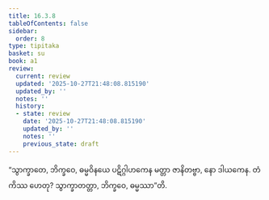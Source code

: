```yaml
---
title: 16.3.8
tableOfContents: false
sidebar:
  order: 8
type: tipitaka
basket: su
book: a1
review:
  current: review
  updated: '2025-10-27T21:48:08.815190'
  updated_by: ''
  notes: ''
  history:
  - state: review
    date: '2025-10-27T21:48:08.815190'
    updated_by: ''
    notes: ''
    previous_state: draft
---
```



<ReviewStatus review={frontmatter.review} showDetails={true} />

<HypothesisAnnotation frontmatter={frontmatter} />

<DynamicBreadcrumb />

<Division number="315" book="a1" e="ch" v="15" p="36">

<Paragraph number="404" book="a1">
“သွာက္ခာတေ, ဘိက္ခဝေ, ဓမ္မဝိနယေ ပဋိဂ္ဂါဟကေန မတ္တာ ဇာနိတဗ္ဗာ, နော ဒါယကေန. တံ ကိဿ ဟေတု? သွာက္ခာတတ္တာ, ဘိက္ခဝေ, ဓမ္မဿာ”တိ.
</Paragraph>
</Division>